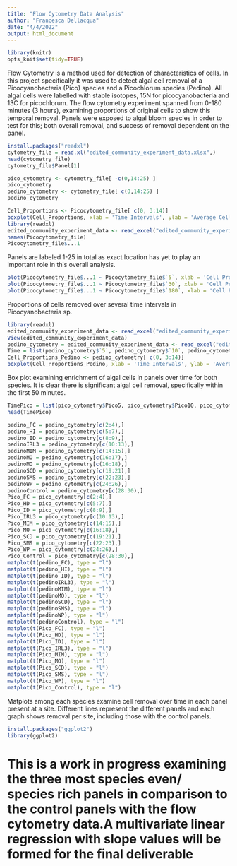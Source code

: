 ```yaml
---
title: "Flow Cytometry Data Analysis"
author: "Francesca Dellacqua"
date: "4/4/2022"
output: html_document
---
```


```r
library(knitr)
opts_knit$set(tidy=TRUE)
```

Flow Cytometry is a method used for detection of characteristics of cells. In this project specifically it was used to detect algal cell removal of a Picocyanobacteria (Pico) species and a Picochlorum species (Pedino). All algal cells were labelled with stable isotopes, 15N for picocyanobacteria and 13C for picochlorum. The flow cytometry experiment spanned from 0-180 minutes (3 hours), examining proportions of original cells to show this temporal removal. Panels were exposed to algal bloom species in order to test for this; both overall removal, and success of removal dependent on the panel. 

```r
install.packages("readxl")
cytometry_file = read.xl("edited_community_experiment_data.xlsx",)
head(cytometry_file)
cytometry_file$Panel[1]
```

```r
pico_cytometry <- cytometry_file[ -c(0,14:25) ]
pico_cytometry
pedino_cytometry <- cytometry_file[ c(0,14:25) ]
pedino_cytometry

Cell_Proportions <- Picocytometry_file[ c(0, 3:14)]
boxplot(Cell_Proportions, xlab = 'Time Intervals', ylab = 'Average Cell Counts')
library(readxl)
edited_community_experiment_data <- read_excel("edited_community_experiment_data.xlsx", sheet = "Pico Cell Removal Flow CYTO")
names(Picocytometry_file)
Picocytometry_file$...1
```

Panels are labeled 1-25 in total as exact location has yet to play an important role in this overall analysis. 


```r
plot(Picocytometry_file$...1 ~ Picocytometry_file$`5`, xlab = 'Cell Proportions 5 Minutes', ylab = 'Panels')
plot(Picocytometry_file$...1 ~ Picocytometry_file$`30`, xlab = 'Cell Proportions 30 Minutes', ylab = 'Panels')
plot(Picocytometry_file$...1 ~ Picocytometry_file$`180`, xlab = 'Cell Proportions 180 Minutes', ylab = 'Panels')
```
Proportions of cells removed over several time intervals in Picocyanobacteria sp. 


```r
library(readxl)
edited_community_experiment_data <- read_excel("edited_community_experiment_data.xlsx", sheet = "Pedino Cell Removal Flow CYTO")
View(edited_community_experiment_data)  
pedino_cytometry = edited_community_experiment_data <- read_excel("edited_community_experiment_data.xlsx", sheet = "Pedino Cell Removal Flow CYTO")
Time = list(pedino_cytometry$`5`, pedino_cytometry$`10`, pedino_cytometry$`15`, pedino_cytometry$`20`, pedino_cytometry$`30`, pedino_cytometry$`40`, pedino_cytometry$`50`, pedino_cytometry$`60`, pedino_cytometry$`90`, pedino_cytometry$`120`, pedino_cytometry$`150`, pedino_cytometry$`180`)
Cell_Proportions_Pedino <- pedino_cytometry[ c(0, 3:14)]
boxplot(Cell_Proportions_Pedino, xlab = 'Time Intervals', ylab = 'Average Cell Counts')
```
Box plot examining enrichment of algal cells in panels over time for both species. It is clear there is significant algal cell removal, specifically within the first 50 minutes. 


```r
TimePico = list(pico_cytometry$Pico5, pico_cytometry$Pico10, pico_cytometry$Pico15, pico_cytometry$Pico20, pico_cytometry$Pico30, pico_cytometry$Pico40, pico_cytometry$Pico50, pico_cytometry$Pico60, pico_cytometry$Pico90, pico_cytometry$Pico120, pico_cytometry$Pico150, pico_cytometry$Pico180)
head(TimePico)
```

```r
pedino_FC = pedino_cytometry[c(2:4),]
pedino_HI = pedino_cytometry[c(5:7),]
pedino_ID = pedino_cytometry[c(8:9),]
pedinoIRL3 = pedino_cytometry[c(10:13),]
pedinoMIM = pedino_cytometry[c(14:15),]
pedinoMO = pedino_cytometry[c(16:17),]
pedinoMO = pedino_cytometry[c(16:18),]
pedinoSCD = pedino_cytometry[c(19:21),]
pedinoSMS = pedino_cytometry[c(22:23),]
pedinoWP = pedino_cytometry[c(24:26),]
pedinoControl = pedino_cytometry[c(28:30),]
Pico_FC = pico_cytometry[c(2:4),]
Pico_HD = pico_cytometry[c(5:7),]
Pico_ID = pico_cytometry[c(8:9),]
Pico_IRL3 = pico_cytometry[c(10:13),]
Pico_MIM = pico_cytometry[c(14:15),]
Pico_MO = pico_cytometry[c(16:18),]
Pico_SCD = pico_cytometry[c(19:21),]
Pico_SMS = pico_cytometry[c(22:23),]
Pico_WP = pico_cytometry[c(24:26),]
Pico_Control = pico_cytometry[c(28:30),]
matplot(t(pedino_FC), type = "l")
matplot(t(pedino_HI), type = "l")
matplot(t(pedino_ID), type = "l")
matplot(t(pedinoIRL3), type = "l")
matplot(t(pedinoMIM), type = "l")
matplot(t(pedinoMO), type = "l")
matplot(t(pedinoSCD), type = "l")
matplot(t(pedinoSMS), type = "l")
matplot(t(pedinoWP), type = "l")
matplot(t(pedinoControl), type = "l")
matplot(t(Pico_FC), type = "l")
matplot(t(Pico_HD), type = "l")
matplot(t(Pico_ID), type = "l")
matplot(t(Pico_IRL3), type = "l")
matplot(t(Pico_MIM), type = "l")
matplot(t(Pico_MO), type = "l")
matplot(t(Pico_SCD), type = "l")
matplot(t(Pico_SMS), type = "l")
matplot(t(Pico_WP), type = "l")
matplot(t(Pico_Control), type = "l")
```

Matplots among each species examine cell removal over time in each panel present at a site. Different lines represent the different panels and each graph shows removal per site, including those with the control panels. 

```r
install.packages("ggplot2")
library(ggplot2)
```
# This is a work in progress examining the three most species even/ species rich panels in comparison to the control panels with the flow cytometry data.A multivariate linear regression with slope values will be formed for the final deliverable







